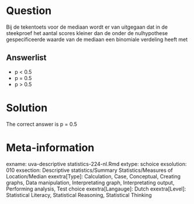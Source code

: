 Question
========

Bij de tekentoets voor de mediaan wordt er van uitgegaan dat in de steekproef het aantal scores kleiner dan de onder de nulhypothese gespecificeerde waarde van de mediaan een binomiale verdeling heeft met 

Answerlist
----------
* p &lt; 0.5
* p = 0.5
* p &gt; 0.5

Solution
========

The correct answer is  p = 0.5 

Meta-information
================
exname: uva-descriptive statistics-224-nl.Rmd 
extype: schoice 
exsolution: 010 
exsection: Descriptive statistics/Summary Statistics/Measures of Location/Median
exextra[Type]: Calculation, Case, Conceptual, Creating graphs, Data manipulation, Interpretating graph, Interpretating output, Performing analysis, Test choice 
exextra[Langauge]: Dutch 
exextra[Level]: Statistical Literacy, Statistical Reasoning, Statistical Thinking 
